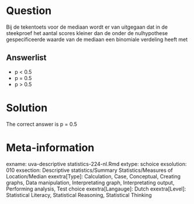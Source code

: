 Question
========

Bij de tekentoets voor de mediaan wordt er van uitgegaan dat in de steekproef het aantal scores kleiner dan de onder de nulhypothese gespecificeerde waarde van de mediaan een binomiale verdeling heeft met 

Answerlist
----------
* p &lt; 0.5
* p = 0.5
* p &gt; 0.5

Solution
========

The correct answer is  p = 0.5 

Meta-information
================
exname: uva-descriptive statistics-224-nl.Rmd 
extype: schoice 
exsolution: 010 
exsection: Descriptive statistics/Summary Statistics/Measures of Location/Median
exextra[Type]: Calculation, Case, Conceptual, Creating graphs, Data manipulation, Interpretating graph, Interpretating output, Performing analysis, Test choice 
exextra[Langauge]: Dutch 
exextra[Level]: Statistical Literacy, Statistical Reasoning, Statistical Thinking 
